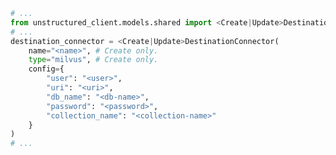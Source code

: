 ```python Python SDK
# ...
from unstructured_client.models.shared import <Create|Update>DestinationConnector
# ...
destination_connector = <Create|Update>DestinationConnector(
    name="<name>", # Create only.
    type="milvus", # Create only.
    config={
        "user": "<user>",
        "uri": "<uri>",
        "db_name": "<db-name>",
        "password": "<password>",
        "collection_name": "<collection-name>"
    }
)
# ...
```